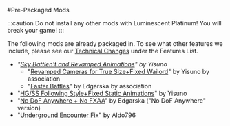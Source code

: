 #Pre-Packaged Mods

:::caution
Do not install any other mods with Luminescent Platinum! You will break your game!
:::

The following mods are already packaged in. To see what other features we include, please see our [Technical Changes](Features.mdx) under the Features List.

- *"[Sky Battlen't and Revamped Animations](https://gamebanana.com/mods/377161)" by Yisuno*
  - "[Revamped Cameras for True Size+Fixed Wailord](https://gamebanana.com/mods/346410)" by Yisuno by association
  - "[Faster Battles](https://gamebanana.com/mods/340352)" by Edgarska by association 
- "[HG/SS Following Style+Fixed Static Animations](https://gamebanana.com/mods/345001)" by Yisuno
- "[No DoF Anywhere + No FXAA](https://gamebanana.com/mods/340159)" by Edgarska ("No DoF Anywhere" version)
- "[Underground Encounter Fix](https://gamebanana.com/mods/346666)" by Aldo796
